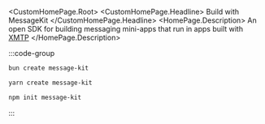 
<CustomHomePage.Root>
  <CustomHomePage.Headline>
   Build with MessageKit
  </CustomHomePage.Headline>
  <HomePage.Description>
    An open SDK for building messaging mini-apps that run in apps built with [XMTP](https://docs.xmtp.org) 
  </HomePage.Description>

<div style={{ 
  marginTop: '2rem', 
  marginBottom: '2rem', 
  width: '75%', 
  maxWidth: '400px', 
  margin: '2rem auto' 
}}>
:::code-group

```bash [bun]
bun create message-kit
```

```bash [yarn]
yarn create message-kit
```

```bash [npm]
npm init message-kit
```
:::
</div>
  <CustomHomePage.TileGrid>
    <CustomHomePage.Tile
      href="/installation"
      title="Get started"
      description="Get you started with this step-by-step guide"
      icon="⚡️"
    />
    <CustomHomePage.Tile
      href="/directory"
      title="Examples"
      description="Discover some of the most popular Apps built with MessageKit"
      icon="💬"
    />
    <CustomHomePage.Tile
      href="/deployment"
      title="Deploy"
      description="Deploy your mini-app with this step-by-step guide"
      icon="🤖"
    />
    <CustomHomePage.Tile
      href="/concepts/structure"
      title="Concepts"
      description="Learn about key MessageKit concepts"
      icon="📚"
    />
    <CustomHomePage.Tile
      href="/use-cases/group"
      title="Use cases"
      description="Learn about use cases for MessageKit"
      icon="💡"
    />
    <CustomHomePage.Tile
      href="/frames"
      title="Frames"
      description="Create Open Frames using MessageKit"
      icon="🖼️"
    />
  </CustomHomePage.TileGrid>
</CustomHomePage.Root>